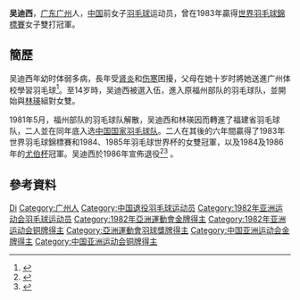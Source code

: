 {{noteTA|G1=Badminton}}
{{Infobox 羽球選手
| playername              = 吴迪西
| romanizedname           = {{lang|en|Wu Dixi}}
| image                   =
| caption                 = 
| birth_name              = 
| date_of_birth           = {{birth date and age|1962|8|9}}
| place_of_birth          = {{CHN}}[[广东省|广东省]][[广州市|广州市]]
| height                  = 
| weight                  = 
| event                   = 女子雙打
| highest_ranking         =  
| date_of_highest_ranking = 
| country                 = {{CHN}}
| current_ranking         = 已退役
| years_started           = 1981年
| years_retired           = 1986年
| coach                   = 
| handedness              = 
| titles                  = [[File:Gold_medal_world_centered-2.svg|15px]] [[世界羽毛球錦標賽|世錦賽]]：1（女雙）<br/>[[File:Simple_silver_cup.svg|15px]] [[羽毛球世界盃|世界盃]]：2（女雙）<br/>[[File:Simple_silver_cup.svg|15px]] [[優霸盃|優霸盃]]：2
| bwf_profile             = 
| bwf_id                  = 
}}
{{MedalTableTop|width=286px}}
{{MedalSport | 女子[[羽毛球|羽毛球]]}}
{{MedalCountry | {{CHN}}}}
{{MedalCompetition | [[世界羽毛球錦標賽|世界錦標賽]]}}
{{MedalGold  | [[1983年世界羽毛球錦標賽|1983年 哥本哈根]] | 女子雙打 }}
{{MedalSilver| [[1985年世界羽毛球錦標賽|1985年 卡爾加里]] | 女子雙打 }}
{{MedalCompetition | [[羽毛球世界杯|世界杯]]}}
{{MedalGold  | [[1984年羽毛球世界杯|1984年 雅加達]] | 女子雙打 }}
{{MedalGold  | [[1985年羽毛球世界杯|1985年 澳門]] | 女子雙打 }}
{{MedalCompetition | [[尤伯杯|尤伯杯]]}}
{{MedalGold  | [[1984年優霸盃|1984年 吉隆坡]] | 女子團體 }}
{{MedalGold  | [[1986年優霸盃|1986年 雅加達]] | 女子團體 }}
{{MedalCompetition | [[亞洲運動會羽毛球比賽|亞洲運動會]]}}
{{MedalGold  | [[1982年亞洲運動會羽毛球比賽|1982年 新德里]] | 女子團體 }}
{{MedalBronze| 1982年 新德里 | 女子雙打 }}
{{MedalBottom}}
'''吴迪西'''{{BD|1962年|8月9日|||catIdx=W吴}}，[[广东|广东]][[广州|广州]]人，[[中华人民共和国|中国]]前女子[[羽毛球|羽毛球]]运动员，曾在1983年贏得[[世界羽毛球錦標賽|世界羽毛球錦標賽]]女子雙打冠軍。

==簡歷==
吴迪西年幼时体弱多病，長年受[[肾炎|肾炎]]和[[伤寒|伤寒]]困擾，父母在她十岁时將她送進广州体校學習羽毛球<ref>{{cite news|author=中教育星软件技术有限公司|title=“双胞胎”林瑛、吴迪西|url=http://202.198.141.13:8080/Resource/Book/Edu/SZJY/TS007068/0017_ts007068.htm|deadurl=yes|archiveurl=https://archive.is/20121209030946/http://202.198.141.13:8080/Resource/Book/Edu/SZJY/TS007068/0017_ts007068.htm|archivedate=2012-12-09|accessdate=2012-01-30}}</ref>。至14岁時，吴迪西被選入伍，進入原福州部队的羽毛球队，並開始與[[林瑛_(羽毛球运动员)|林瑛]]組對女雙。

1981年5月，福州部队的羽毛球队解散，吴迪西和林瑛因而轉進了福建省羽毛球队，二人並在同年底入选[[中国国家羽毛球队|中国国家羽毛球队]]。二人在其後的六年間贏得了1983年世界羽毛球錦標賽和1984、1985年羽毛球世界杯的女雙冠軍，以及1984及1986年的[[尤伯杯|尤伯杯]]冠軍。吴迪西於1986年宣佈退役<ref name="当代体育">{{cite news|author=周建华|title=林瑛、吴迪西安于恬静|url=http://wuxizazhi.cnki.net/Article/DDTY199406018.html|newspaper=《当代体育》1994年第06期}}</ref><ref>{{cite news|author=翟佳|title=羽毛球名将吴迪西：情牵女人心|url=http://sports.qq.com/a/20090318/000623.htm|newspaper=《羽毛球杂志》　|date=2009-03-18|accessdate=2012-01-30|archive-date=2016-03-25|archive-url=https://web.archive.org/web/20160325212510/http://sports.qq.com/a/20090318/000623.htm|dead-url=no}}</ref> 。

== 參考資料 ==
{{reflist}}

{{尤伯杯冠军}}
{{世界羽毛球錦標賽女雙冠軍}}
{{亚洲运动会羽毛球比赛女子团体冠军}}

{{Authority control}}
{{DEFAULTSORT:Wu Dixi}}
[[Category:吴姓|Di]]
[[Category:广州人|Category:广州人]]
[[Category:中国退役羽毛球运动员|Category:中国退役羽毛球运动员]]
[[Category:1982年亚洲运动会羽毛球运动员|Category:1982年亚洲运动会羽毛球运动员]]
[[Category:1982年亞洲運動會金牌得主|Category:1982年亞洲運動會金牌得主]]
[[Category:1982年亚洲运动会铜牌得主|Category:1982年亚洲运动会铜牌得主]]
[[Category:亞洲運動會羽球獎牌得主|Category:亞洲運動會羽球獎牌得主]]
[[Category:中国亚洲运动会金牌得主|Category:中国亚洲运动会金牌得主]]
[[Category:中国亚洲运动会铜牌得主|Category:中国亚洲运动会铜牌得主]]